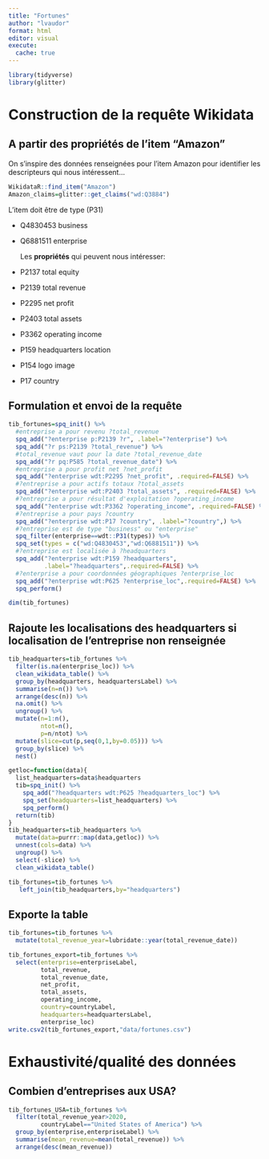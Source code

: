 ```yaml
---
title: "Fortunes"
author: "lvaudor"
format: html
editor: visual
execute:
  cache: true
---
```


```r
library(tidyverse)
library(glitter)
```

# Construction de la requête Wikidata

## A partir des propriétés de l'item "Amazon"

On s'inspire des données renseignées pour l'item Amazon pour identifier les descripteurs qui nous intéressent...

```r
WikidataR::find_item("Amazon")
Amazon_claims=glitter::get_claims("wd:Q3884")
```

L'item doit être de type (P31)

-   Q4830453 business

-   Q6881511 enterprise

    Les **propriétés** qui peuvent nous intéresser:

-   P2137 total equity

-   P2139 total revenue

-   P2295 net profit

-   P2403 total assets

-   P3362 operating income

-   P159 headquarters location

-   P154 logo image

-   P17 country

## Formulation et envoi de la requête

```r
tib_fortunes=spq_init() %>% 
  #entreprise a pour revenu ?total_revenue
  spq_add("?enterprise p:P2139 ?r", .label="?enterprise") %>%
  spq_add("?r ps:P2139 ?total_revenue") %>% 
  #total_revenue vaut pour la date ?total_revenue_date
  spq_add("?r pq:P585 ?total_revenue_date") %>% 
  #entreprise a pour profit net ?net_profit
  spq_add("?enterprise wdt:P2295 ?net_profit", .required=FALSE) %>% 
  #?entreprise a pour actifs totaux ?total_assets
  spq_add("?enterprise wdt:P2403 ?total_assets", .required=FALSE) %>%
  #?entreprise a pour résultat d'exploitation ?operating_income
  spq_add("?enterprise wdt:P3362 ?operating_income", .required=FALSE) %>% 
  #?entreprise a pour pays ?country
  spq_add("?enterprise wdt:P17 ?country", .label="?country",) %>% 
  #?entreprise est de type "business" ou "enterprise"
  spq_filter(enterprise==wdt::P31(types)) %>%
  spq_set(types = c("wd:Q4830453","wd:Q6881511")) %>% 
  #?entreprise est localisée à ?headquarters 
  spq_add("?enterprise wdt:P159 ?headquarters",
          .label="?headquarters",.required=FALSE) %>% 
  #?enterprise a pour coordonnées géographiques ?enterprise_loc
  spq_add("?enterprise wdt:P625 ?enterprise_loc",.required=FALSE) %>%  
  spq_perform()

dim(tib_fortunes)

```

## Rajoute les localisations des headquarters si localisation de l'entreprise non renseignée

```r
tib_headquarters=tib_fortunes %>% 
  filter(is.na(enterprise_loc)) %>% 
  clean_wikidata_table() %>% 
  group_by(headquarters, headquartersLabel) %>% 
  summarise(n=n()) %>% 
  arrange(desc(n)) %>% 
  na.omit() %>%
  ungroup() %>% 
  mutate(n=1:n(),
         ntot=n(),
         p=n/ntot) %>% 
  mutate(slice=cut(p,seq(0,1,by=0.05))) %>% 
  group_by(slice) %>% 
  nest() 

getloc=function(data){
  list_headquarters=data$headquarters
  tib=spq_init() %>% 
    spq_add("?headquarters wdt:P625 ?headquarters_loc") %>% 
    spq_set(headquarters=list_headquarters) %>% 
    spq_perform()
  return(tib)
}
tib_headquarters=tib_headquarters %>% 
  mutate(data=purrr::map(data,getloc)) %>% 
  unnest(cols=data) %>% 
  ungroup() %>% 
  select(-slice) %>% 
  clean_wikidata_table()

tib_fortunes=tib_fortunes %>% 
   left_join(tib_headquarters,by="headquarters")

```

## Exporte la table

```r
tib_fortunes=tib_fortunes %>%
  mutate(total_revenue_year=lubridate::year(total_revenue_date))

tib_fortunes_export=tib_fortunes %>% 
  select(enterprise=enterpriseLabel,
         total_revenue,
         total_revenue_date,
         net_profit,
         total_assets,
         operating_income,
         country=countryLabel,
         headquarters=headquartersLabel,
         enterprise_loc)
write.csv2(tib_fortunes_export,"data/fortunes.csv")
```

# Exhaustivité/qualité des données

## Combien d'entreprises aux USA?

```r
tib_fortunes_USA=tib_fortunes %>% 
  filter(total_revenue_year>2020,
         countryLabel=="United States of America") %>%
  group_by(enterprise,enterpriseLabel) %>% 
  summarise(mean_revenue=mean(total_revenue)) %>% 
  arrange(desc(mean_revenue))
  
```
